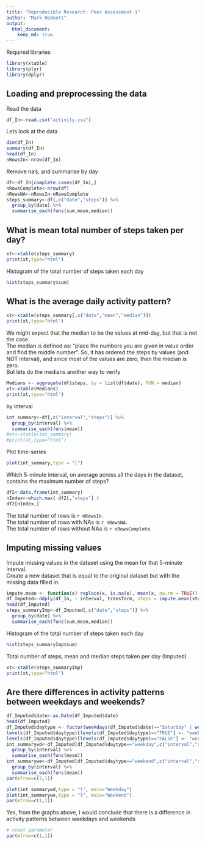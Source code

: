 ```yaml
---
title: "Reproducible Research: Peer Assessment 1"
author: "Mark Hodnett"
output: 
  html_document:
    keep_md: true
---
```

Required libraries
```r
library(xtable)
library(plyr)
library(dplyr)
```

## Loading and preprocessing the data

Read the data
```r
df_In<-read.csv("activity.csv")
```

Lets look at the data
```r
dim(df_In)
summary(df_In)
head(df_In)
nRowsIn<-nrow(df_In)
```

Remove na's, and summarise by day
```r
df<-df_In[complete.cases(df_In),]
nRowsComplete<-nrow(df)
nRowsNA<-nRowsIn-nRowsComplete
steps_summary<-df[,c("date","steps")] %>% 
  group_by(date) %>% 
  summarise_each(funs(sum,mean,median))
```

## What is mean total number of steps taken per day?
```r
xt<-xtable(steps_summary)
print(xt,type="html")
```

Histogram of the total number of steps taken each day
```r
hist(steps_summary$sum)
```

## What is the average daily activity pattern?
```r
xt<-xtable(steps_summary[,c("date","mean","median")])
print(xt,type="html")
```

We might expect that the median to be the values at mid-day, but that is not the case.  
The median is defined as: "place the numbers you are given in value order and find the middle number". So, it has ordered the steps by values (and NOT interval), and since most of the values are zero, then the median is zero.  
But lets do the medians another way to verify
```r
Medians <- aggregate(df$steps, by = list(df$date), FUN = median)
xt<-xtable(Medians)
print(xt,type="html")
```

by interval
```r
int_summary<-df[,c("interval","steps")] %>% 
  group_by(interval) %>% 
  summarise_each(funs(mean))
#xt<-xtable(int_summary)
#print(xt,type="html")
```

Plot time-series
```r
plot(int_summary,type = "l")
```

Which 5-minute interval, on average across all the days in the dataset, contains the maximum number of steps?
```r
df2<-data.frame(int_summary)
nIndex<-which.max( df2[,"steps"] )
df2[nIndex,]
```

The total number of rows is `r nRowsIn`.  
The total number of rows with NAs is `r nRowsNA`.  
The total number of rows without NAs is `r nRowsComplete`.  

## Imputing missing values
Impute missing values in the dataset using the mean for that 5-minute interval.  
Create a new dataset that is equal to the original dataset but with the missing data filled in.
```r
impute.mean <- function(x) replace(x, is.na(x), mean(x, na.rm = TRUE))
df_Imputed<-ddply(df_In, ~ interval, transform, steps = impute.mean(steps))
head(df_Imputed)
steps_summaryImp<-df_Imputed[,c("date","steps")] %>% 
  group_by(date) %>% 
  summarise_each(funs(sum,mean,median))
```

Histogram of the total number of steps taken each day
```r
hist(steps_summaryImp$sum)
```

Total number of steps, mean and median steps taken per day (Imputed)
```r
xt<-xtable(steps_summaryImp)
print(xt,type="html")
```

## Are there differences in activity patterns between weekdays and weekends?
```r
df_Imputed$date<-as.Date(df_Imputed$date)
head(df_Imputed)
df_Imputed$daytype <- factor(weekdays(df_Imputed$date)=="Saturday" | weekdays(df_Imputed$date)=="Sunday")
levels(df_Imputed$daytype)[levels(df_Imputed$daytype)=="TRUE"] <- "weekend"
levels(df_Imputed$daytype)[levels(df_Imputed$daytype)=="FALSE"] <- "weekday"
int_summarywd<-df_Imputed[df_Imputed$daytype=="weekday",c("interval","steps")] %>% 
  group_by(interval) %>% 
  summarise_each(funs(mean))
int_summarywe<-df_Imputed[df_Imputed$daytype=="weekend",c("interval","steps")] %>% 
  group_by(interval) %>% 
  summarise_each(funs(mean))
par(mfrow=c(2,1))
```

```r
plot(int_summarywd,type = "l", main="Weekday")
plot(int_summarywe,type = "l", main="Weekend")
par(mfrow=c(1,1))
```
Yes, from the graphs above, I would conclude that there is a difference in activity patterns between weekdays and weekends  

```r
# reset parameter
par(mfrow=c(1,1))
```

